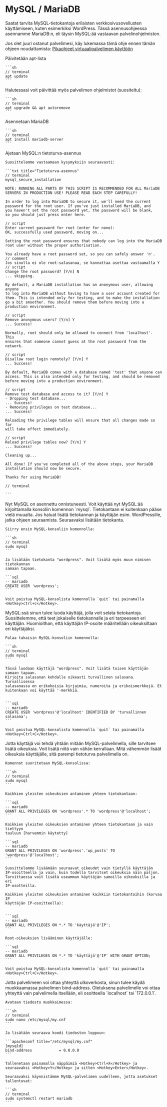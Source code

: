 # MySQL / MariaDB

Saatat tarvita MySQL-tietokantoja erilaisten verkkosivusovellusten käyttämiseen,
kuten esimerkiksi WordPress. Tässä asennusohjeessa asennamme MariaDB:n, eli
täysin MySQL:ää vastaavan palvelinohjelmiston.

Jos olet juuri ostanut palvelimesi, käy lukemassa tämä ohje ennen tämän ohjeen
noudattamista: [Pikaohjeet virtuaalipalvelimen käyttöön](quick-start)

<Stepper title="Sudo-käyttäjän lisääminen">
  <Step>
    Päivitetään apt-lista

    ```sh
    // terminal
    apt update
    ```
  </Step>
  <Step>
    Halutessasi voit päivittää myös palvelimen ohjelmistot (suositeltu):

    ```sh
    // terminal
    apt upgrade && apt autoremove
    ```
  </Step>
  <Step>
    Asennetaan MariaDB

    ```sh
    // terminal
    apt install mariadb-server
    ```
  </Step>
  <Step>
    Ajetaan MySQL:n tietoturva-asennus

    Suosittelemme vastaamaan kysymyksiin seuraavasti:

    ```txt title="Tietoturva-asennus"
    // terminal
    mysql_secure_installation

    NOTE: RUNNING ALL PARTS OF THIS SCRIPT IS RECOMMENDED FOR ALL MariaDB
    SERVERS IN PRODUCTION USE! PLEASE READ EACH STEP CAREFULLY!

    In order to log into MariaDB to secure it, we'll need the current
    password for the root user. If you've just installed MariaDB, and
    you haven't set the root password yet, the password will be blank,
    so you should just press enter here.

    // script
    Enter current password for root (enter for none):
    OK, successfully used password, moving on...

    Setting the root password ensures that nobody can log into the MariaDB
    root user without the proper authorisation.

    You already have a root password set, so you can safely answer 'n'.
    // comment
    Jos sinulla ei ole root-salasanaa, se kannattaa asettaa vastaamalla Y
    // script
    Change the root password? [Y/n] N
    ... skipping.

    By default, a MariaDB installation has an anonymous user, allowing anyone
    to log into MariaDB without having to have a user account created for
    them. This is intended only for testing, and to make the installation
    go a bit smoother. You should remove them before moving into a
    production environment.

    // script
    Remove anonymous users? [Y/n] Y
    ... Success!

    Normally, root should only be allowed to connect from 'localhost'. This
    ensures that someone cannot guess at the root password from the network.

    // script
    Disallow root login remotely? [Y/n] Y
    ... Success!

    By default, MariaDB comes with a database named 'test' that anyone can
    access. This is also intended only for testing, and should be removed
    before moving into a production environment.

    // script
    Remove test database and access to it? [Y/n] Y
    - Dropping test database...
    ... Success!
    - Removing privileges on test database...
    ... Success!

    Reloading the privilege tables will ensure that all changes made so far
    will take effect immediately.

    // script
    Reload privilege tables now? [Y/n] Y
    ... Success!

    Cleaning up...

    All done! If you've completed all of the above steps, your MariaDB
    installation should now be secure.

    Thanks for using MariaDB!

    // terminal

    ```
  </Step>
  <Step>
    Nyt MySQL on asennettu onnistuneesti. Voit käyttää nyt MySQL:ää kirjoittamalla
    konsoliin komennon `mysql`. Tietokantaan ei kuitenkaan pääse vielä muualta. Jos
    haluat lisätä tietokannan ja käyttäjän esim. WordPressille, jatka ohjeen
    seuraamista.
  </Step>
  <Step>
    Seuraavaksi lisätään tietokanta.

    Siirry ensin MySQL-konsoliin komennolla:

    ```sh
    // terminal
    sudo mysql
    ```

    Ja lisätään tietokanta "wordpress". Voit lisätä myös muun nimisen tietokannan
    samaan tapaan.

    ```sql
    -- mariadb
    CREATE USER 'wordpress';
    ```

    Voit poistua MySQL-konsolista komennolla `quit` tai painamalla <Hotkey>ctrl+c</Hotkey>.
  </Step>
  <Step>
    MySQL:ssä sinun tulee luoda käyttäjä, jolla voit selata tietokantoja.
    Suosittelemme, että teet jokaiselle tietokannalle ja eri tarpeeseen eri
    käyttäjän. Huomioithan, että käyttäjän IP-osoite määritellään oikeuksiltaan eri
    käyttäjäksi.

    Palaa takaisin MySQL-konsoliin komennolla:

    ```sh
    // terminal
    sudo mysql
    ```

    Tässä luodaan käyttäjä "wordpress". Voit lisätä toisen käyttäjän samaan tapaan.
    Kirjoita salasanan kohdalle oikeasti turvallinen salasana. Turvallisessa
    salasanassa on erikokoisia kirjaimia, numeroita ja erikoismerkkejä. Et
    kuitenkaan voi käyttää '-merkkiä.


    ```sql
    -- mariadb
    CREATE USER 'wordpress'@'localhost' IDENTIFIED BY 'turvallinnen salasana';
    ```

    Voit poistua MySQL-konsolista komennolla `quit` tai painamalla <Hotkey>Ctrl+C</Hotkey>.
  </Step>
  <Step>
    Jotta käyttäjä voi tehdä yhtään mitään MySQL-palvelimella, sille tarvitsee
    lisätä oikeuksia. Voit lisätä niitä vain vähän kerrallaan. Mitä vähemmän lisäät
    oikeuksia käyttäjälle, sitä parempi tietoturva palvelimella on.

    Komennot suoritetaan MySQL-konsolissa:

    ```sh
    // terminal
    sudo mysql
    ```

    Kaikkien yleisten oikeuksien antaminen yhteen tietokantaan:

    ```sql
    -- mariadb
    GRANT ALL PRIVILEGES ON 'wordpress'.* TO 'wordpress'@'localhost';
    ```

    Kaikkien yleisten oikeuksien antaminen yhteen tietokantaan ja vain tiettyyn
    tauluun [harvemmin käytetty]

    ```sql
    -- mariadb
    GRANT ALL PRIVILEGES ON 'wordpress'.'wp_posts' TO 'wordpress'@'localhost';
    ```

    Suosittelemme lisäämään seuraavat oikeudet vain tietyllä käyttäjän
    IP-osoitteella ja vain, kuin todella tarvitset oikeuksia näin paljon.
    Tarvittaessa voit lisätä useamman käyttäjän samoilla oikeuksilla ja eri
    IP-osotteilla.

    Kaikkien yleisten oikeuksien antaminen kaikkiin tietokantoihin (korvaa IP
    käyttäjän IP-osoitteella):


    ```sql
    -- mariadb
    GRANT ALL PRIVILEGES ON *.* TO 'käyttäjä'@'IP';
    ```

    Root-oikeuksien lisääminen käyttäjälle:

    ```sql
    -- mariadb
    GRANT ALL PRIVILEGES ON *.* TO 'käyttäjä'@'IP' WITH GRANT OPTION;
    ```

    Voit poistua MySQL-konsolista komennolla `quit` tai painamalla <Hotkey>Ctrl+C</Hotkey>.
  </Step>
  <Step>
    Jotta palvelimeen voi ottaa yhteyttä ulkoverkosta, sinun tulee käydä
    muokkaamassa palvelimen bind-address. Oletuksena palvelimelle voi ottaa yhteyttä
    vain palvelimella itsellään, eli osoitteella `localhost` tai `172.0.0.1`.

    Avataan tiedosto muokkaimessa:

    ```sh
    // terminal
    sudo nano /etc/mysql/my.cnf
    ```

    Ja lisätään seuraava koodi tiedoston loppuun:

    ```apacheconf title="/etc/mysql/my.cnf"
    [mysqld]
    bind-address            = 0.0.0.0
    ```

    Tallenetaan painamalla näppäimiä <Hotkey>Ctrl+X</Hotkey> ja seuraavaksi <Hotkey>Y</Hotkey> ja sitten <Hotkey>Enter</Hotkey>.

    Seuraavaksi käynnistämme MySQL-palvelimen uudelleen, jotta asetukset
    tallentuvat:

    ```sh
    // terminal
    sudo systemctl restart mariadb
    ```
  </Step>
</Stepper>


